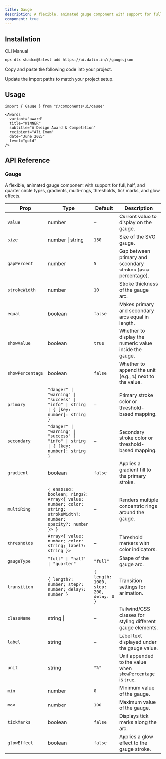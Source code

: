 ```yaml
---
title: Gauge
description: A flexible, animated gauge component with support for full, half, and quarter circle types, gradients, multi-rings, thresholds, tick marks, and glow effects.
component: true
---
```


<ComponentPreview
  name="gauge-default"
  className="[&_.preview>[data-orientation=vertical]]:sm:max-w-[80%] **:[.preview]:min-h-[400px]"
  description="An accordion with three items"
  align="start"
/>

<ComponentPreview
  name="gauge-tickmark"
  className="[&_.preview>[data-orientation=vertical]]:sm:max-w-[80%] **:[.preview]:min-h-[400px]"
  description="An accordion with three items"
  align="start"
/>

<ComponentPreview
  name="gauge-rings"
  className="[&_.preview>[data-orientation=vertical]]:sm:max-w-[80%] **:[.preview]:min-h-[400px]"
  description="An accordion with three items"
  align="start"
/>

<ComponentPreview
  name="gauge-half"
  className="[&_.preview>[data-orientation=vertical]]:sm:max-w-[80%] **:[.preview]:min-h-[400px]"
  description="An accordion with three items"
  align="start"
/>

## Installation

<CodeTabs>

<TabsList>
  <TabsTrigger value="cli">CLI</TabsTrigger>
  <TabsTrigger value="manual">Manual</TabsTrigger>
</TabsList>

<TabsContent value="cli">

```bash
npx dlx shadcn@latest add https://ui.dalim.in/r/gauge.json
```

</TabsContent>

<TabsContent value="manual">

<Steps>

<Step>Copy and paste the following code into your project.</Step>

<ComponentSource name="gauge" title="components/ui/gauge.tsx" />

<Step>Update the import paths to match your project setup.</Step>

</Steps>

</TabsContent>

</CodeTabs>

## Usage

```tsx showLineNumbers
import { Gauge } from "@/components/ui/gauge"
```

```tsx showLineNumbers
<Awards
  variant="award"
  title="WINNER"
  subtitle="A Design Award & Competetion"
  recipient="Ali Imam"
  date="June 2025"
  level="gold"
/>
```
## API Reference

### Gauge

A flexible, animated gauge component with support for full, half, and quarter circle types, gradients, multi-rings, thresholds, tick marks, and glow effects.

| Prop             | Type                                                                                     | Default     | Description |
|------------------|------------------------------------------------------------------------------------------|-------------|-------------|
| `value`          | number                                                                                   | –           | Current value to display on the gauge. |
| `size`           | number \| string                                                                         | `150`       | Size of the SVG gauge. |
| `gapPercent`     | number                                                                                   | `5`         | Gap between primary and secondary strokes (as a percentage). |
| `strokeWidth`    | number                                                                                   | `10`        | Stroke thickness of the gauge arc. |
| `equal`          | boolean                                                                                  | `false`     | Makes primary and secondary arcs equal in length. |
| `showValue`      | boolean                                                                                  | `true`      | Whether to display the numeric value inside the gauge. |
| `showPercentage` | boolean                                                                                  | `false`     | Whether to append the unit (e.g., `%`) next to the value. |
| `primary`        | `"danger" \| "warning" \| "success" \| "info" \| string \| { [key: number]: string }`    | –           | Primary stroke color or threshold-based mapping. |
| `secondary`      | `"danger" \| "warning" \| "success" \| "info" \| string \| { [key: number]: string }`    | –           | Secondary stroke color or threshold-based mapping. |
| `gradient`       | boolean                                                                                  | `false`     | Applies a gradient fill to the primary stroke. |
| `multiRing`      | `{ enabled: boolean; rings?: Array<{ value: number; color: string; strokeWidth?: number; opacity?: number }> }` | – | Renders multiple concentric rings around the gauge. |
| `thresholds`     | `Array<{ value: number; color: string; label?: string }>`                                | –           | Threshold markers with color indicators. |
| `gaugeType`      | `"full" \| "half" \| "quarter"`                                                          | `"full"`    | Shape of the gauge arc. |
| `transition`     | `{ length?: number; step?: number; delay?: number }`                                     | `{ length: 1000, step: 200, delay: 0 }` | Transition settings for animation. |
| `className`      | string \|                                                                                | – | Tailwind/CSS classes for styling different gauge elements. |
| `label`          | string                                                                                   | –           | Label text displayed under the gauge value. |
| `unit`           | string                                                                                   | `"%"`       | Unit appended to the value when `showPercentage` is `true`. |
| `min`            | number                                                                                   | `0`         | Minimum value of the gauge. |
| `max`            | number                                                                                   | `100`       | Maximum value of the gauge. |
| `tickMarks`      | boolean                                                                                  | `false`     | Displays tick marks along the arc. |
| `glowEffect`     | boolean                                                                                  | `false`     | Applies a glow effect to the gauge stroke. |
